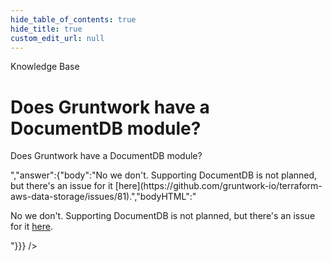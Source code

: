 ```yaml
---
hide_table_of_contents: true
hide_title: true
custom_edit_url: null
---
```



<head>
  <link rel="canonical" href="https://github.com/gruntwork-io/knowledge-base/discussions/323" />
</head>

<CenterLayout>
<span className="searchCategory">Knowledge Base</span>
<h1>Does Gruntwork have a DocumentDB module?</h1>
<GitHub discussion={{"id":"D_kwDOF8slf84APHi2","number":323,"author":{"login":"iangrunt"},"title":"Does Gruntwork have a DocumentDB module?","body":"Does Gruntwork have a DocumentDB module?","bodyHTML":"<p dir=\"auto\">Does Gruntwork have a DocumentDB module?</p>","answer":{"body":"No we don't. Supporting DocumentDB is not planned, but there's an issue for it [here](https://github.com/gruntwork-io/terraform-aws-data-storage/issues/81).","bodyHTML":"<p dir=\"auto\">No we don't. Supporting DocumentDB is not planned, but there's an issue for it <a href=\"https://github.com/gruntwork-io/terraform-aws-data-storage/issues/81\" data-hovercard-type=\"issue\" data-hovercard-url=\"/gruntwork-io/terraform-aws-data-storage/issues/81/hovercard\">here</a>.</p>"}}} />

</CenterLayout>
  

<!-- ##DOCS-SOURCER-START
{
  "sourcePlugin": "github-discussions",
  "hash": "eb8f9976b8772cea98fa4d0284add58f"
}
##DOCS-SOURCER-END -->
